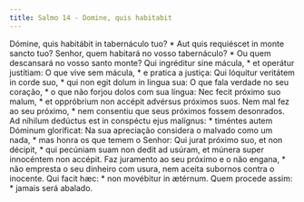 ```yaml
---
title: Salmo 14 - Domine, quis habitabit
---
```


<div class="grid grid-cols-2 gap-5">
  <span class="text-justify">
    Dómine, quis habitábit in tabernáculo tuo? * Aut quis requiéscet in monte
    sancto tuo?
  </span>
  <span class="text-justify">
    Senhor, quem habitará no vosso tabernáculo? * Ou quem descansará no vosso
    santo monte?
  </span>
  <span class="text-justify">
    Qui ingréditur sine mácula, * et operátur justítiam:
  </span>
  <span class="text-justify">
    O que vive sem mácula, * e pratica a justiça:
  </span>
  <span class="text-justify">
    Qui lóquitur veritátem in corde suo, * qui non egit dolum in lingua sua:
  </span>
  <span class="text-justify">
    O que fala verdade no seu coração, * o que não forjou dolos com sua língua:
  </span>
  <span class="text-justify">
    Nec fecit próximo suo malum, * et oppróbrium non accépit advérsus próximos
    suos.
  </span>
  <span class="text-justify">
    Nem mal fez ao seu próximo, * nem consentiu que seus próximos fossem
    desonrados.
  </span>
  <span class="text-justify">
    Ad níhilum dedúctus est in conspéctu ejus malígnus: * timéntes autem Dóminum
    gloríficat:
  </span>
  <span class="text-justify">
    Na sua apreciação considera o malvado como um nada, * mas honra os que temem
    o Senhor:
  </span>
  <span class="text-justify">
    Qui jurat próximo suo, et non décipit, * qui pecúniam suam non dedit ad
    usúram, et múnera super innocéntem non accépit.
  </span>
  <span class="text-justify">
    Faz juramento ao seu próximo e o não engana, * não empresta o seu dinheiro
    com usura, nem aceita subornos contra o inocente.
  </span>
  <span class="text-justify">
    Qui facit hæc: * non movébitur in ætérnum.
  </span>
  <span class="text-justify">
    Quem procede assim: * jamais será abalado.
  </span>
</div>
